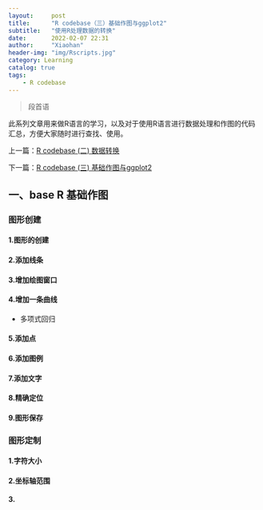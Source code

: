 ```yaml
---
layout:     post
title:      "R codebase（三）基础作图与ggplot2"
subtitle:   "使用R处理数据的转换"
date:       2022-02-07 22:31
author:     "Xiaohan"
header-img: "img/Rscripts.jpg"
category: Learning
catalog: true
tags:
    - R codebase
---
```


> 段首语

此系列文章用来做R语言的学习，以及对于使用R语言进行数据处理和作图的代码汇总，方便大家随时进行查找、使用。

上一篇：[R codebase (二) 数据转换](https://yangxiaohan0120.github.io/learning/2022/02/07/Learning-R-codebase-(二)-数据转换)

下一篇：[R codebase (三) 基础作图与ggplot2](https://yangxiaohan0120.github.io/learning/2022/02/07/Learning-R-codebase-(三)-基础作图与ggplot2)


## 一、base R 基础作图

### 图形创建

#### 1.图形的创建

#### 2.添加线条

#### 3.增加绘图窗口

#### 4.增加一条曲线

* 多项式回归

#### 5.添加点

#### 6.添加图例

#### 7.添加文字

#### 8.精确定位

#### 9.图形保存

### 图形定制

#### 1.字符大小

#### 2.坐标轴范围

#### 3.




